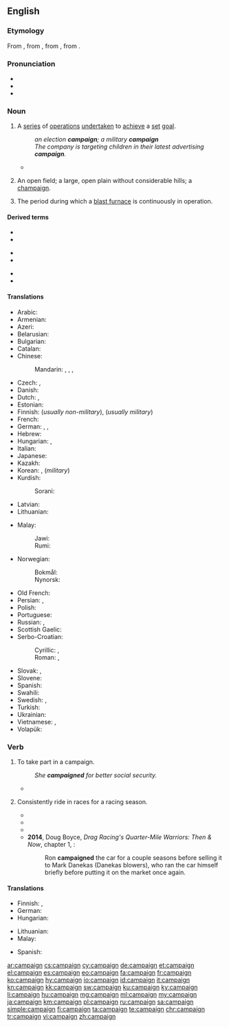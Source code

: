==English==
{{wikipedia}}

===Etymology===
From {{etyl|fr|en}} {{m|fr|campagne}}, from {{etyl|it|en}} {{m|it|campagna||field, military operation}}, from {{etyl|LL.|en}} {{m|la|campānia||open country, battlefield}}, from {{etyl|la|en}} {{m|la|campus||field}}.

===Pronunciation===
* {{IPA|/kæmˈpeɪn/|lang=en}}
* {{audio|en-us-campaign.ogg|Audio (US)|lang=en}}
* {{rhymes|eɪn|lang=en}}

===Noun===
{{en-noun}}

# A [[series]] of [[operation]]s [[undertaken]] to [[achieve]] a [[set]] [[goal]].
#: ''an election '''campaign'''; a military '''campaign'''''
#: ''The company is targeting children in their latest advertising '''campaign'''.''
#* {{quote-journal
|date=April 9, 2012
|author=Mandeep Sanghera
|title=Tottenham 1 - 2 Norwich
|work=BBC Sport
|url=http://www.bbc.co.uk/sport/0/football/17581358
|page=
|passage=The Canaries went ahead when the home defence failed to clear their lines and Pilkington was on hand to slide in his eighth goal of the '''campaign'''.}}
# {{lb|en|obsolete}} An open field; a large, open plain without considerable hills; a [[champaign]].
#: {{rfquotek|Grath}}
# The period during which a [[blast furnace]] is continuously in operation.

====Derived terms====
{{rel-top3|Terms derived from ''campaign'' (noun)}}
* {{l|en|advertising campaign}}
* {{l|en|election campaign}}
{{rel-mid3}}
* {{l|en|military campaign}}
* {{l|en|political campaign}}
{{rel-mid3}}
* {{l|en|rumor campaign}}
* {{l|en|whisper campaign}}
{{rel-bottom}}

====Translations====
{{trans-top|series of operations undertaken to achieve a set goal}}
* Arabic: {{t|ar|حَمْلَة|f}}
* Armenian: {{t+|hy|արշավ}}
* Azeri: {{t|az|kampaniya}}
* Belarusian: {{t|be|кампа́нія|f|sc=Cyrl}}
* Bulgarian: {{t+|bg|кампа́ния|f|sc=Cyrl}}
* Catalan: {{t+|ca|campanya|f}}
* Chinese:
*: Mandarin: {{t+|cmn|活動|sc=Hani}}, {{t+|cmn|活动|tr=huódòng|sc=Hani}}, {{t+|cmn|戰役|sc=Hani}}, {{t+|cmn|战役|tr=zhànyì|sc=Hani}} {{qualifier|military}}
* Czech: {{t|cs|tažení|n}} {{qualifier|military}}, {{t|cs|kampaň|f}} {{qualifier|advertising, political}}
* Danish: {{t|da|kampagne|c}}
* Dutch: {{t+|nl|campagne|f}}, {{t+|nl|veldtocht|m}}
* Estonian: {{t|et|kampaania}}
* Finnish: {{t+|fi|kampanja}} (''usually non-military''), {{t|fi|sotaretki}} (''usually military'')
* French: {{t+|fr|campagne|f}}
* German: {{t+|de|Kampagne|f}}, {{t+|de|Feldzug|m}}, {{t|de|Heereszug|m}}
* Hebrew: {{t+|he|מערכה|f|sc=Hebr}}
* Hungarian: {{t+|hu|kampány}}, {{t+|hu|hadjárat}}
* Italian: {{t+|it|campagna|f}}
* Japanese: {{t+|ja|キャンペーン|tr=kyanpēn|sc=Jpan}}
* Kazakh: {{t|kk|науқан|sc=Cyrl}}
* Korean: {{t+|ko|캠페인|sc=Kore}}, {{t+|ko|전역|sc=Kore}} (''military'')
* Kurdish:
*: Sorani: {{t|ckb|حه‌مله‌|sc=ku-Arab}}
* Latvian: {{t|lv|kampaņa|f}}
* Lithuanian: {{t|lt|kampanija|f}}
{{trans-mid}}
* Malay:
*: Jawi: {{t|ms|کيمڤين|sc=Arab}}
*: Rumi: {{t+|ms|kempen}}
* Norwegian:
*: Bokmål: {{t|nb|kampanje|m}}
*: Nynorsk: {{t|nn|kampanje|m}}
* Old French: {{t|fro|cumpaigne|f}}
* Persian: {{t+|fa|کارزار|tr=kârzâr|sc=fa-Arab}}, {{t|fa|کمپین|tr=kampeyn|sc=fa-Arab}}
* Polish: {{t+|pl|kampania|f}}
* Portuguese: {{t+|pt|campanha|f}}
* Russian: {{t+|ru|кампа́ния|f}}, {{t+|ru|похо́д|m}} {{qualifier|military, also}}
* Scottish Gaelic: {{t|gd|iomairt|f}}
* Serbo-Croatian:
*: Cyrillic: {{t|sh|кампања|sc=Cyrl}}, {{t|sh|поход|sc=Cyrl}}
*: Roman: {{t+|sh|kampanja}}, {{t+|sh|pohod}}
* Slovak: {{t|sk|kampaň|f}}, {{t|sk|ťaženie|n}} {{qualifier|military}}
* Slovene: {{t|sl|kampanja|f}}
* Spanish: {{t+|es|campaña|f}}
* Swahili: {{t+|sw|kampeni}}
* Swedish: {{t+|sv|kampanj}}, {{qualifier|military}} {{t|sv|fälttåg|n}}
* Turkish: {{t+|tr|kampanya}}
* Ukrainian: {{t+|uk|кампа́нія|f|sc=Cyrl}}
* Vietnamese: {{t+|vi|chiến dịch}} {{qualifier|military}}, {{t+|vi|vận động}}
* Volapük: {{qualifier|military}} {{t|vo|krigagoläd}}
{{trans-bottom}}

===Verb===
{{en-verb}}

# {{lb|en|intransitive}} To take part in a campaign.
#: ''She '''campaigned''' for better social security.''
#* {{quote-journal
|date=April 19, 2012
|author=Josh Halliday
|title=Free speech haven or lawless cesspool – can the internet be civilised?
|work=the Guardian
|url=http://www.guardian.co.uk/technology/2012/apr/19/free-speech-haven-lawless-cesspool
|page=
|passage=But the purported rise in violent videos online has led some MPs to '''campaign''' for courts to have more power to remove or block material on YouTube. The Labour MP Heidi Alexander said she was appalled after a constituent was robbed at knifepoint, and the attackers could be found brandishing weapons and rapping about gang violence online.}}
# {{lb|en|transitive}} Consistently ride in races for a racing season.
#* {{quote-journal|work=Yachting|title=Jack King: Merrythought|year=1983|month=May|volume=153|number=5|page=110|passage=After modifying her for ocean racing, he '''campaigned''' her for three years, and in 1975, donated her to the U.S. Naval Academy.}}
#* {{quote-book|title=The colonial quarter race horse|author=Alexander Mackay-Smith|year=1983|page=14|passage=The "more curious" were the affluent planters who bred and '''campaigned''' race horses in quarter races, the only form of racing practiced in the Virginia colony during the first 125 years of its existence.}}
#* {{quote-book|title=Mustang Race Cars|author=John Albert Craft|year=2002|page=124|ISBN=0760311080|passage=Holman & Moody built more Mustangs than just the Mickey Thompson cars. One in that number was this red 302-powered 1969 Sportsroof. It was '''campaigned''' by David Pearson and Bobby Allison during the 1969 through 1972 seasons.}}
#* '''2014''', Doug Boyce, ''Drag Racing's Quarter-Mile Warriors: Then & Now'', chapter 1, {{gbooks|q=campaigned|id=Y0T7AwAAQBAJ|pg=31}}:
#*: Ron '''campaigned''' the car for a couple seasons before selling it to Mark Danekas (Danekas blowers), who ran the car himself briefly before putting it on the market once again.

====Translations====
{{trans-top|to take part in a campaign}}
* Finnish: {{t|fi|kampanjoida}}, {{t+|fi|sotia}} {{qualifier|military}}
* German: {{t+|de|einsetzen|alt=sich einsetzen}} {{qualifier|''for'': für}}
* Hungarian: {{t|hu|kampányol}}
{{trans-mid}}
* Lithuanian: {{t+|lt|dalyvauti}} {{t|lt|kampanijoje}}
* Malay: {{t|ms|berkempen}}
{{trans-bottom}}

{{checktrans-top}}
* Spanish: {{t-check|es|sondear}}
{{trans-mid}}
{{trans-bottom}}

[[ar:campaign]]
[[cs:campaign]]
[[cy:campaign]]
[[de:campaign]]
[[et:campaign]]
[[el:campaign]]
[[es:campaign]]
[[eo:campaign]]
[[fa:campaign]]
[[fr:campaign]]
[[ko:campaign]]
[[hy:campaign]]
[[io:campaign]]
[[id:campaign]]
[[it:campaign]]
[[kn:campaign]]
[[kk:campaign]]
[[sw:campaign]]
[[ku:campaign]]
[[ky:campaign]]
[[li:campaign]]
[[hu:campaign]]
[[mg:campaign]]
[[ml:campaign]]
[[my:campaign]]
[[ja:campaign]]
[[km:campaign]]
[[pl:campaign]]
[[ru:campaign]]
[[sa:campaign]]
[[simple:campaign]]
[[fi:campaign]]
[[ta:campaign]]
[[te:campaign]]
[[chr:campaign]]
[[tr:campaign]]
[[vi:campaign]]
[[zh:campaign]]